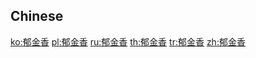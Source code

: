{{also|鬱金香}}
==Chinese==
{{zh-see|鬱金香}}

[[ko:郁金香]]
[[pl:郁金香]]
[[ru:郁金香]]
[[th:郁金香]]
[[tr:郁金香]]
[[zh:郁金香]]